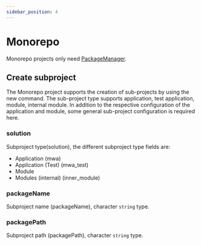 ```yaml
---
sidebar_position: 4
---
```


# Monorepo

Monorepo projects only need [PackageManager](/guides/topic-detail/generator/config/common#packagemanager).

## Create subproject

The Monorepo project supports the creation of sub-projects by using the new command. The sub-project type supports application, test application, module, internal module. In addition to the respective configuration of the application and module, some general sub-project configuration is required here.

### solution

Subproject type(solution), the different subproject type fields are:

- Application (mwa)
- Application (Test) (mwa_test)
- Module
- Modules (internal) (inner_module)

### packageName

Subproject name (packageName), character `string` type.

### packagePath

Subproject path (packagePath), character `string` type.
